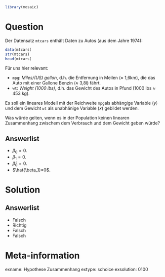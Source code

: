 ```r
library(mosaic)
```

Question
========

Der Datensatz `mtcars` enthält Daten zu Autos (aus dem Jahre 1974):

```r
data(mtcars)
str(mtcars)
head(mtcars)
```

Für uns hier relevant:

- `mpg`: *Miles/(US) gallon*, d.h. die Entfernung in Meilen ($\approx$ 1,6km), die das Auto mit einer Gallone Benzin ($\approx$ 3,8l) fährt.
- `wt`: *Weight (1000 lbs)*, d.h. das Gewicht des Autos in Pfund (1000 lbs $\approx$ 453 kg).

Es soll ein lineares Modell mit der Reichweite `mpg`als abhängige Variable ($y$) und dem Gewicht `wt` als unabhänige Variable ($x$) gebildet werden.

Was würde gelten, wenn es in der Population keinen linearen Zusammenhang zwischem dem Verbrauch und dem Gewicht geben würde?

Answerlist
----------
* $\beta_0=0$.
* $\beta_1=0$.
* $\hat{\beta}_0=0$.
* $\hat{\beta_1}=0$.



Solution
========

Answerlist
----------
* Falsch
* Richtig
* Falsch
* Falsch

Meta-information
================
exname: Hypothese Zusammenhang
extype: schoice
exsolution: 0100